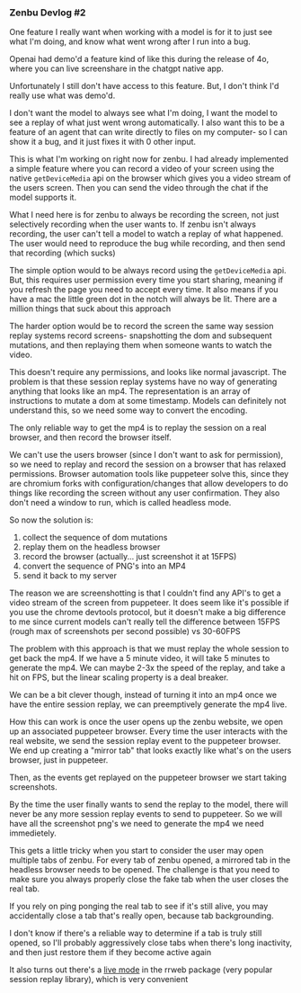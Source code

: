 
### Zenbu Devlog #2

One feature I really want when working with a model is for it to just see what I'm doing, and know what went wrong after I run into a bug.

Openai had demo'd a feature kind of like this during the release of 4o, where you can live screenshare in the chatgpt native app. 

Unfortunately I still don't have access to this feature. But, I don't think I'd really use what was demo'd.

I don't want the model to always see what I'm doing, I want the model to see a replay of what just went wrong automatically. I also want this to be a feature of an agent that can write directly to files on my computer- so I can show it a bug, and it just fixes it with 0 other input.

This is what I'm working on right now for zenbu. I had already implemented a simple feature where you can record a video of your screen using the native `getDeviceMedia` api on the browser which gives you a video stream of the users screen. Then you can send the video through the chat if the model supports it.

What I need here is for zenbu to always be recording the screen, not just selectively recording when the user wants to. If zenbu isn't always recording, the user can't tell a model to watch a replay of what happened. The user would need to reproduce the bug while recording, and then send that recording (which sucks) 

The simple option would to be always record using the `getDeviceMedia` api. But, this requires user permission every time you start sharing, meaning if you refresh the page you need to accept every time. It also means if you have a mac the little green dot in the notch will always be lit. There are a million things that suck about this approach

The harder option would be to record the screen the same way session replay systems record screens- snapshotting the dom and subsequent mutations, and then replaying them when someone wants to watch the video.

This doesn't require any permissions, and looks like normal javascript. The problem is that these session replay systems have no way of generating anything that looks like an mp4. The representation is an array of instructions to mutate a dom at some timestamp. Models can definitely not understand this, so we need some way to convert the encoding.

The only reliable way to get the mp4 is to replay the session on a real browser, and then record the browser itself.

We can't use the users browser (since I don't want to ask for permission), so we need to replay and record the session on a browser that has relaxed permissions. Browser automation tools like puppeteer solve this, since they are chromium forks with configuration/changes that allow developers to do things like recording the screen without any user confirmation. They also don't need a window to run, which is called headless mode.

So now the solution is:
1. collect the sequence of dom mutations
2. replay them on the headless browser
3. record the browser (actually... just screenshot it at 15FPS)
4. convert the sequence of PNG's into an MP4
5. send it back to my server

The reason we are screenshotting is that I couldn't find any API's to get a video stream of the screen from puppeteer. It does seem like it's possible if you use the chrome devtools protocol, but it doesn't make a big difference to me since current models can't really tell the difference between 15FPS (rough max of screenshots per second possible) vs 30-60FPS

The problem with this approach is that we must replay the whole session to get back the mp4. If we have a 5 minute video, it will take 5 minutes to generate the mp4. We can maybe 2-3x the speed of the replay, and take a hit on FPS, but the linear scaling property is a deal breaker.

We can be a bit clever though, instead of turning it into an mp4 once we have the entire session replay, we can preemptively generate the mp4 live. 

How this can work is once the user opens up the zenbu website, we open up an associated puppeteer browser. Every time the user interacts with the real website, we send the session replay event to the puppeteer browser. We end up creating a "mirror tab" that looks exactly like what's on the users browser, just in puppeteer.

Then, as the events get replayed on the puppeteer browser we start taking screenshots. 

By the time the user finally wants to send the replay to the model, there will never be any more session replay events to send to puppeteer. So we will have all the screenshot png's we need to generate the mp4 we need immedietely. 

This gets a little tricky when you start to consider the user may open multiple tabs of zenbu. For every tab of zenbu opened, a mirrored tab in the headless browser needs to be opened. The challenge is that you need to make sure you always properly close the fake tab when the user closes the real tab.

If you rely on ping ponging the real tab to see if it's still alive, you may accidentally close a tab that's really open, because tab backgrounding. 

I don't know if there's a reliable way to determine if a tab is truly still opened, so I'll probably aggressively close tabs when there's long inactivity, and then just restore them if they become active again

It also turns out there's a [live mode](https://github.com/rrweb-io/rrweb/blob/master/docs/recipes/live-mode.md) in the rrweb package (very popular session replay library), which is very convenient 

